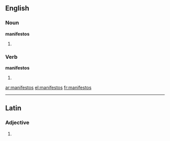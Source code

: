 ==English==

===Noun===
'''manifestos'''

# {{plural of|[[manifesto]]}}

===Verb===
'''manifestos'''

# {{third-person singular of|[[manifesto]]}}

[[ar:manifestos]]
[[el:manifestos]]
[[fr:manifestos]]

----
==Latin==

===Adjective===
{{la-adj-form|manifestōs}}

# {{inflection of|manifestus|manifestus|acc|m|p|lang=la}}
{{count page|[[Wiktionary:Page count]]}}
{{rfc-auto}}